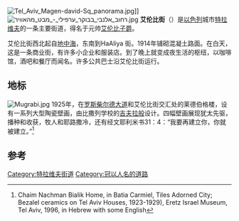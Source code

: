 [[Image:Tel_Aviv_Magen-david-Sq_panorama.jpg|thumb]]]]
[[File:רחוב_אלנבי_בבוקר_ערפילי_-_מבט_מהאוויר.jpg|thumb]]
'''艾伦比街'''（{{lang-he|רחוב אלנבי}}）是[[以色列|以色列]]城市[[特拉维夫|特拉维夫]]的一条主要街道，得名于元帅[[埃德蒙·艾伦比|艾伦比子爵]]。

艾伦比街西北起自[[地中海|地中海]]，东南到HaAliya 街。1914年铺砌混凝土路面。在白天，这是一条商业街，有许多小企业和服装店。到了晚上就变成夜生活的枢纽，以咖啡馆，酒吧和餐厅而闻名。许多公共巴士沿艾伦比街运行。

==地标==
[[Image:Mugrabi.jpg|thumb]]
1925年，在[[罗斯柴尔德大道|罗斯柴尔德大道]]和艾伦比街交汇处的莱德伯格楼，设有一系列大型陶瓷壁画，由比撒列学校的[[吉夫拉般|吉夫拉般]]设计。四幅壁画展现犹太先驱，播种和收获，牧人和耶路撒冷，还有经文耶利米书31：4：“我要再建立你，你就被建立。”<ref>Chaim Nachman Bialik Home, in Batia Carmiel, Tiles Adorned City; Bezalel ceramics on Tel Aviv Houses, 1923-1929), Eretz Israel Museum, Tel Aviv, 1996, in Hebrew with some English</ref>

==参考==
{{reflist}}
{{coord|32|4|2.42|N|34|46|16.6|E|display=title}}

[[Category:特拉维夫街道|Category:特拉维夫街道]]
[[Category:冠以人名的道路|Category:冠以人名的道路]]